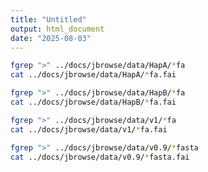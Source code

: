 ```yaml
---
title: "Untitled"
output: html_document
date: "2025-08-03"
---
```


```bash
fgrep ">" ../docs/jbrowse/data/HapA/*fa
cat ../docs/jbrowse/data/HapA/*fa.fai
```
```bash
fgrep ">" ../docs/jbrowse/data/HapB/*fa
cat ../docs/jbrowse/data/HapB/*fa.fai
```
```bash
fgrep ">" ../docs/jbrowse/data/v1/*fa
cat ../docs/jbrowse/data/v1/*fa.fai
```

```bash
fgrep ">" ../docs/jbrowse/data/v0.9/*fasta
cat ../docs/jbrowse/data/v0.9/*fasta.fai
```